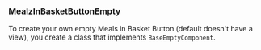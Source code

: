 
### MealzInBasketButtonEmpty

To create your own empty Meals in Basket Button (default doesn't have a view), you create a class that implements `BaseEmptyComponent`.

<BaseEmptyComponent />